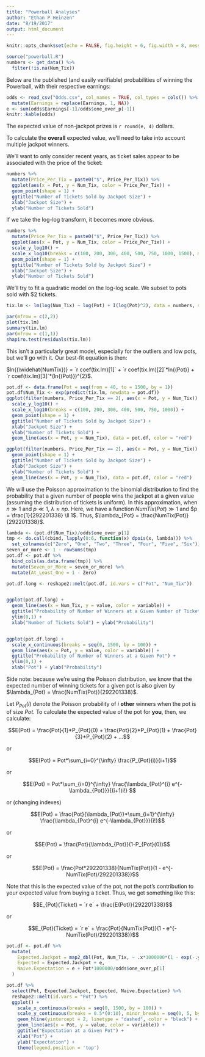 ```yaml
---
title: "Powerball Analyses"
author: "Ethan P Heinzen"
date: "8/19/2017"
output: html_document
---
```


```r
knitr::opts_chunk$set(echo = FALSE, fig.height = 6, fig.width = 8, message = FALSE, warning = FALSE)
```

```r
source("powerball.R")
numbers <- get_data() %>% 
  filter(!is.na(Num_Tix))
```

Below are the published (and easily verifiable) probabilities of winning the Powerball,
with their respective earnings:

```r
odds <- read_csv("Odds.csv", col_names = TRUE, col_types = cols()) %>% 
  mutate(Earnings = replace(Earnings, 1, NA))
e <- sum(odds$Earnings[-1]/odds$one_over_p[-1])
knitr::kable(odds)
```

The expected value of non-jackpot prizes is `r round(e, 4)` dollars.


To calculate the **overall** expected value, 
we'll need to take into account multiple jackpot winners.

We'll want to only consider recent years, as ticket sales appear to be associated with the
price of the ticket:

```r
numbers %>% 
  mutate(Price_Per_Tix = paste0("$", Price_Per_Tix)) %>% 
  ggplot(aes(x = Pot, y = Num_Tix, color = Price_Per_Tix)) +
  geom_point(shape = 1) +
  ggtitle("Number of Tickets Sold by Jackpot Size") +
  xlab("Jackpot Size") +
  ylab("Number of Tickets Sold")
```

If we take the log-log transform, it becomes more obvious.

```r
numbers %>% 
  mutate(Price_Per_Tix = paste0("$", Price_Per_Tix)) %>% 
  ggplot(aes(x = Pot, y = Num_Tix, color = Price_Per_Tix)) +
  scale_y_log10() +
  scale_x_log10(breaks = c(100, 200, 300, 400, 500, 750, 1000, 1500), minor_breaks = NULL) +
  geom_point(shape = 1) +
  ggtitle("Number of Tickets Sold by Jackpot Size") +
  xlab("Jackpot Size") +
  ylab("Number of Tickets Sold")
```

We'll try to fit a quadratic model on the log-log scale. We subset to pots sold with $2 tickets.

```r
tix.lm <- lm(log(Num_Tix) ~ log(Pot) + I(log(Pot)^2), data = numbers, subset = Price_Per_Tix == 2 & Pot > 40)
```

```r
par(mfrow = c(2,2))
plot(tix.lm)
summary(tix.lm)
par(mfrow = c(1,1))
shapiro.test(residuals(tix.lm))

```

This isn't a particularly great model, especially for the outliers and low pots, but we'll go with it.
Our best-fit equation is then:

$ln{(\widehat{NumTix})} = `r coef(tix.lm)[1]` + `r coef(tix.lm)[2]`*ln{(Pot)} + `r coef(tix.lm)[3]`*(ln{(Pot)})^{2}$.

```r
pot.df <- data.frame(Pot = seq(from = 40, to = 1500, by = 1))
pot.df$Num_Tix <- exp(predict(tix.lm, newdata = pot.df))
ggplot(filter(numbers, Price_Per_Tix == 2), aes(x = Pot, y = Num_Tix)) +
  scale_y_log10() +
  scale_x_log10(breaks = c(100, 200, 300, 400, 500, 750, 1000)) +
  geom_point(shape = 1) +
  ggtitle("Number of Tickets Sold by Jackpot Size") +
  xlab("Jackpot Size") +
  ylab("Number of Tickets Sold") +
  geom_line(aes(x = Pot, y = Num_Tix), data = pot.df, color = "red")

ggplot(filter(numbers, Price_Per_Tix == 2), aes(x = Pot, y = Num_Tix)) +
  geom_point(shape = 1) +
  ggtitle("Number of Tickets Sold by Jackpot Size") +
  xlab("Jackpot Size") +
  ylab("Number of Tickets Sold") +
  geom_line(aes(x = Pot, y = Num_Tix), data = pot.df, color = "red")
```

We will use the Poisson approximation to the binomial distribution to find the probability
that a given number of people wins the jackpot at a given value (assuming the distribution
of tickets is uniform). In this approximation, when $n \gg 1$ and $p \ll 1$, $\lambda \approx np$.
Here, we have a function $NumTix(Pot) \gg 1$ and $p = \frac{1}{292201338} \ll 1$.
Thus, $\lambda_{Pot} = \frac{NumTix(Pot)}{292201338}$.

```r
lambda <- (pot.df$Num_Tix)/odds$one_over_p[1]
tmp <- do.call(cbind, lapply(0:6, function(x) dpois(x, lambda))) %>% 
  set_colnames(c("Zero", "One", "Two", "Three", "Four", "Five", "Six"))
seven_or_more <- 1 - rowSums(tmp)
pot.df <- pot.df %>% 
  bind_cols(as.data.frame(tmp)) %>% 
  mutate(Seven_or_More = seven_or_more) %>% 
  mutate(At_Least_One = 1 - Zero)

pot.df.long <- reshape2::melt(pot.df, id.vars = c("Pot", "Num_Tix"))


ggplot(pot.df.long) +
  geom_line(aes(x = Num_Tix, y = value, color = variable)) +
  ggtitle("Probability of Number of Winners at a Given Number of Tickets Sold") +
  ylim(0,1) +
  xlab("Number of Tickets Sold") + ylab("Probability")


ggplot(pot.df.long) +
  scale_x_continuous(breaks = seq(0, 1500, by = 100)) +
  geom_line(aes(x = Pot, y = value, color = variable)) +
  ggtitle("Probability of Number of Winners at a Given Pot") +
  ylim(0,1) +
  xlab("Pot") + ylab("Probability")
```

Side note: because we're using the Poisson distribution, we know that the expected
number of winning tickets for a given pot is also given by
$\lambda_{Pot} = \frac{NumTix(Pot)}{292201338}$.

Let $P_{Pot}(i)$ denote the Poisson probability of $i$ **other** winners when the pot is of size $Pot$.
To calculate the expected value of the pot for **you**, then, we calculate:

$$E(Pot) = \frac{Pot}{1}*P_{Pot}(0) + \frac{Pot}{2}*P_{Pot}(1) + \frac{Pot}{3}*P_{Pot}(2) + ...$$

or

$$E(Pot) = Pot*\sum_{i=0}^{\infty} \frac{P_{Pot}(i)}{i+1}$$

or

$$E(Pot) = Pot*\sum_{i=0}^{\infty} \frac{\lambda_{Pot}^{i} e^{-\lambda_{Pot}}}{(i+1)i!} $$

or (changing indexes)

$$E(Pot) = \frac{Pot}{\lambda_{Pot}}*\sum_{i=1}^{\infty} \frac{\lambda_{Pot}^{i} e^{-\lambda_{Pot}}}{i!}$$

or

$$E(Pot) = \frac{Pot}{\lambda_{Pot}}(1-P_{Pot}(0))$$

or

$$E(Pot) = \frac{Pot*292201338}{NumTix(Pot)}(1 - e^{-NumTix(Pot)/292201338})$$

Note that this is
the expected value of the pot, not the pot's contribution to your expected
value from buying a ticket. Thus, we get something like this:

$$E_{Pot}(Ticket) = `r e` + \frac{E(Pot)}{292201338}$$

or

$$E_{Pot}(Ticket) = `r e` + \frac{Pot}{NumTix(Pot)}(1 - e^{-NumTix(Pot)/292201338})$$

```r
pot.df <- pot.df %>%
  mutate(
    Expected.Jackpot = map2_dbl(Pot, Num_Tix, ~ .x*1000000*(1 - exp(-.y/odds$one_over_p[1]))/.y),
    Expected = Expected.Jackpot + e,
    Naive.Expectation = e + Pot*1000000/odds$one_over_p[1]
  )

pot.df %>% 
  select(Pot, Expected.Jackpot, Expected, Naive.Expectation) %>% 
  reshape2::melt(id.vars = "Pot") %>% 
  ggplot() +
    scale_x_continuous(breaks = seq(0, 1500, by = 100)) +
    scale_y_continuous(breaks = 0.5*(0:10), minor_breaks = seq(0, 5, by = 0.1)) +
    geom_hline(yintercept = 2, linetype = "dashed", color = "black") +
    geom_line(aes(x = Pot, y = value, color = variable)) +
    ggtitle("Expectation at a Given Pot") +
    xlab("Pot") +
    ylab("Expectation") +
    theme(legend.position = 'top')
```
